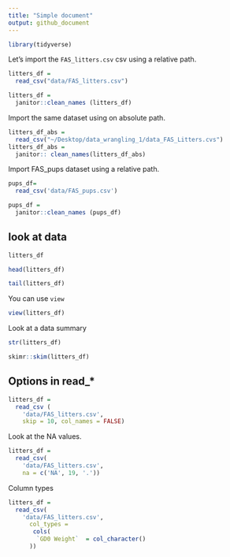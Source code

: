 ```yaml
---
title: "Simple document"
output: github_document
---
```


```r
library(tidyverse)
```


Let's import the `FAS_litters.csv` csv using a relative path.

```r
litters_df =
  read_csv("data/FAS_litters.csv")

litters_df =
  janitor::clean_names (litters_df)
```

Import the same dataset using on absolute path.

```r
litters_df_abs =
  read_csv("~/Desktop/data_wrangling_1/data_FAS_Litters.cvs")
litters_df_abs =
  janitor:: clean_names(litters_df_abs)
```

Import FAS_pups dataset using a relative path.
```r
pups_df=
  read_csv('data/FAS_pups.csv')

pups_df =
  janitor::clean_names (pups_df)

```

## look at data

```r
litters_df

head(litters_df)

tail(litters_df)
```

You can use `view`
```r
view(litters_df)
```

Look at a data summary

```r
str(litters_df)

skimr::skim(litters_df)
```

## Options in read_*

```r
litters_df =
  read_csv (
    'data/FAS_litters.csv',
    skip = 10, col_names = FALSE)
```

Look at the NA values.

```r
litters_df =
  read_csv(
    'data/FAS_litters.csv',
    na = c('NA', 19, '.'))
```


Column types

```r
litters_df =
  read_csv(
    'data/FAS_litters.csv',
      col_types =
       cols(
        `GD0 Weight`  = col_character()
      ))
```






